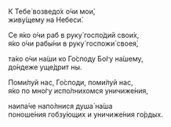 К Тебе́ возведо́х о́чи мои́,  
живу́щему на Небеси́.

Се я́ко о́чи раб в руку́ госпо́дий свои́х,  
я́ко о́чи рабы́ни в руку́ госпожи́ своея́,

та́ко о́чи на́ши ко Го́споду Бо́гу на́шему,  
до́ндеже уще́дрит ны.

Поми́луй нас, Го́споди, поми́луй нас,  
я́ко по мно́гу испо́лнихомся уничиже́ния,

наипа́че напо́лнися душа́ на́ша  
поноше́ния гобзу́ющих и уничиже́ния го́рдых.
